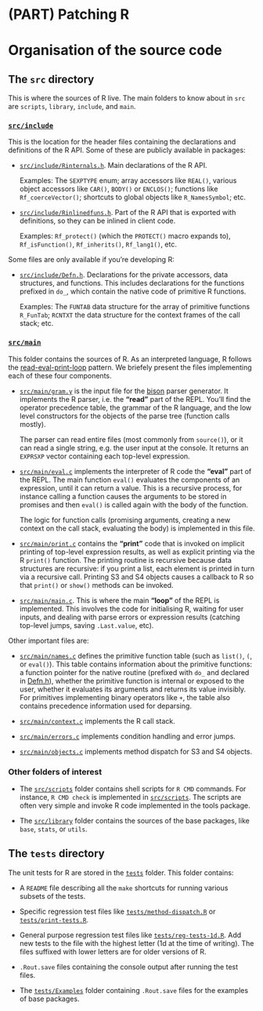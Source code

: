 
# (PART) Patching R {-}

# Organisation of the source code

## The `src` directory

This is where the sources of R live. The main folders to know about in `src` are `scripts`, `library`, `include`, and `main`.


### [`src/include`](https://github.com/wch/r-source/tree/trunk/src/include)

This is the location for the header files containing the declarations and definitions of the R API. Some of these are publicly available in packages:

- [`src/include/Rinternals.h`](https://github.com/wch/r-source/blob/trunk/src/include/Rinternals.h). Main declarations of the R API.

  Examples: The `SEXPTYPE` enum; array accessors like `REAL()`, various object accessors like `CAR()`, `BODY()` or `ENCLOS()`; functions like `Rf_coerceVector()`; shortcuts to global objects like `R_NamesSymbol`; etc.

- [`src/include/Rinlinedfuns.h`](https://github.com/wch/r-source/blob/trunk/src/include/Rinlinedfuns.h). Part of the R API that is exported with definitions, so they can be inlined in client code.

  Examples: `Rf_protect()` (which the `PROTECT()` macro expands to), `Rf_isFunction()`, `Rf_inherits()`, `Rf_lang1()`, etc.

Some files are only available if you're developing R:

- [`src/include/Defn.h`](https://github.com/wch/r-source/blob/trunk/src/include/Defn.h). Declarations for the private accessors, data structures, and functions. This includes declarations for the functions prefixed in `do_`, which contain the native code of primitive R functions.

  Examples: The `FUNTAB` data structure for the array of primitive functions `R_FunTab`; `RCNTXT` the data structure for the context frames of the call stack; etc.


### [`src/main`](https://github.com/wch/r-source/tree/trunk/src/main)

This folder contains the sources of R. As an interpreted language, R follows the [read-eval-print-loop](https://en.wikipedia.org/wiki/Read%E2%80%93eval%E2%80%93print_loop) pattern. We briefely present the files implementing each of these four components.

- [`src/main/gram.y`](https://github.com/wch/r-source/blob/trunk/src/main/gram.y) is the input file for the [bison](https://www.gnu.org/software/bison/) parser generator. It implements the R parser, i.e. the __"read"__ part of the REPL. You'll find the operator precedence table, the grammar of the R language, and the low level constructors for the objects of the parse tree (function calls mostly).

  The parser can read entire files (most commonly from `source()`), or it can read a single string, e.g. the user input at the console. It returns an `EXPRSXP` vector containing each top-level expression.

- [`src/main/eval.c`](https://github.com/wch/r-source/tree/trunk/src/main/eval.c) implements the interpreter of R code the __"eval"__ part of the REPL. The main function `eval()` evaluates the components of an expression, until it can return a value. This is a recursive process, for instance calling a function causes the arguments to be stored in promises and then `eval()` is called again with the body of the function.

  The logic for function calls (promising arguments, creating a new context on the call stack, evaluating the body) is implemented in this file.

- [`src/main/print.c`](https://github.com/wch/r-source/tree/trunk/src/main/print.c) contains the __"print"__ code that is invoked on implicit printing of top-level expression results, as well as explicit printing via the R `print()` function. The printing routine is recursive because data structures are recursive: if you print a list, each element is printed in turn via a recursive call. Printing S3 and S4 objects causes a callback to R so that `print()` or `show()` methods can be invoked.

- [`src/main/main.c`](https://github.com/wch/r-source/tree/trunk/src/main/main.c). This is where the main __"loop"__ of the REPL is implemented. This involves the code for initialising R, waiting for user inputs, and dealing with parse errors or expression results (catching top-level jumps, saving `.Last.value`, etc).

Other important files are:

- [`src/main/names.c`](https://github.com/wch/r-source/tree/trunk/src/main/names.c) defines the primitive function table (such as `list()`, `(`, or `eval()`). This table contains information about the primitive functions: a function pointer for the native routine (prefixed with `do_` and declared in [Defn.h](https://github.com/wch/r-source/blob/trunk/src/include/Defn.h)), whether the primitive function is internal or exposed to the user, whether it evaluates its arguments and returns its value invisibly. For primitives implementing binary operators like `+`, the table also contains precedence information used for deparsing.

- [`src/main/context.c`](https://github.com/wch/r-source/tree/trunk/src/main/context.c) implements the R call stack.

- [`src/main/errors.c`](https://github.com/wch/r-source/tree/trunk/src/main/errors.c) implements condition handling and error jumps.

- [`src/main/objects.c`](https://github.com/wch/r-source/tree/trunk/src/main/objects.c) implements method dispatch for S3 and S4 objects.


### Other folders of interest

- The [`src/scripts`](https://github.com/wch/r-source/tree/trunk/src/scripts) folder contains shell scripts for `R CMD` commands. For instance, `R CMD check` is implemented in [`src/scripts`](https://github.com/wch/r-source/blob/trunk/src/scripts/check). The scripts are often very simple and invoke R code implemented in the tools package.

- The [`src/library`](https://github.com/wch/r-source/tree/trunk/src/library) folder contains the sources of the base packages, like `base`, `stats`, or `utils`.


## The `tests` directory

The unit tests for R are stored in the [`tests`](https://github.com/wch/r-source/tree/trunk/tests) folder. This folder contains:

- A `README` file describing all the `make` shortcuts for running various subsets of the tests.

- Specific regression test files like [`tests/method-dispatch.R`](https://github.com/wch/r-source/blob/trunk/tests/method-dispatch.R) or [`tests/print-tests.R`](https://github.com/wch/r-source/blob/trunk/tests/print-tests.R).

- General purpose regression test files like [`tests/reg-tests-1d.R`](https://github.com/wch/r-source/blob/trunk/tests/reg-tests-1d.R). Add new tests to the file with the highest letter (1d at the time of writing). The files suffixed with lower letters are for older versions of R.

- `.Rout.save` files containing the console output after running the test files.

- The [`tests/Examples`](https://github.com/wch/r-source/tree/trunk/tests/Examples) folder containing `.Rout.save` files for the examples of base packages.
